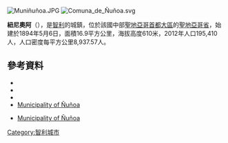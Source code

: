 [[Image:Muniñuñoa.JPG|right]]
[[Image:Comuna_de_Ñuñoa.svg|right]]

{{Coord|33|27|S|70|36|W|display=title}}

'''紐尼奧阿'''（{{lang-es|Ñuñoa}}），是[[智利|智利]]的城鎮，位於該國中部[[聖地亞哥首都大區|聖地亞哥首都大區]]的[[聖地亞哥省|聖地亞哥省]]，始建於1894年5月6日，面積16.9平方公里，海拔高度610米，2012年人口195,410人，人口密度每平方公里8,937.57人。

==參考資料==
*{{Cite web |url = http://www.munitel.cl |title = Asociación Chilena de Municipalidades |accessdate = 27 January 2011 |language = es |deadurl = yes |archiveurl = https://web.archive.org/web/20110419202659/http://www.munitel.cl/ |archivedate = 2011年4月19日 }}
*{{Cite web |url = http://www.nunoa.cl |title=Municipality of Ñuñoa | accessdate=27 January 2011|language=es}}
*{{Cite web |url= http://www.ine.cl/canales/chile_estadistico/censos_poblacion_vivienda/censo_pobl_vivi.php |title= National Statistics Institute |accessdate= 13 December 2010 |language= es |archive-date= 2019-01-06 |archive-url= https://web.archive.org/web/20190106234357/http://www.ine.cl/404.html?aspxerrorpath=%2Fcanales%2Fchile_estadistico%2Fcensos_poblacion_vivienda%2Fcenso_pobl_vivi.php |dead-url= no }}
*[http://www.nunoa.cl/ Municipality of Ñuñoa]
* {{es icon}} [http://www.nunoa.cl/ Municipality of Ñuñoa]

{{Chile-geo-stub}}
[[Category:智利城市|Category:智利城市]]
